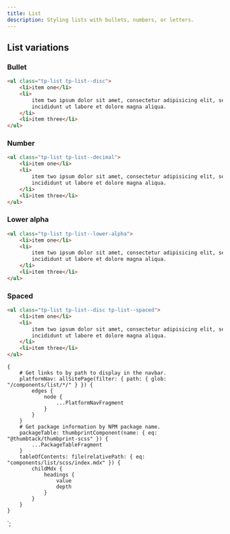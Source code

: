 ```yaml
---
title: List
description: Styling lists with bullets, numbers, or letters.
---
```



<ComponentHeader data={props.data} />

## List variations

### Bullet

```html
<ul class="tp-list tp-list--disc">
    <li>item one</li>
    <li>
        item two ipsum dolor sit amet, consectetur adipisicing elit, sed do eiusmod tempor
        incididunt ut labore et dolore magna aliqua.
    </li>
    <li>item three</li>
</ul>
```

### Number

```html
<ul class="tp-list tp-list--decimal">
    <li>item one</li>
    <li>
        item two ipsum dolor sit amet, consectetur adipisicing elit, sed do eiusmod tempor
        incididunt ut labore et dolore magna aliqua.
    </li>
    <li>item three</li>
</ul>
```

### Lower alpha

```html
<ul class="tp-list tp-list--lower-alpha">
    <li>item one</li>
    <li>
        item two ipsum dolor sit amet, consectetur adipisicing elit, sed do eiusmod tempor
        incididunt ut labore et dolore magna aliqua.
    </li>
    <li>item three</li>
</ul>
```

### Spaced

```html
<ul class="tp-list tp-list--disc tp-list--spaced">
    <li>item one</li>
    <li>
        item two ipsum dolor sit amet, consectetur adipisicing elit, sed do eiusmod tempor
        incididunt ut labore et dolore magna aliqua.
    </li>
    <li>item three</li>
</ul>
```

<ComponentFooter data={props.data} />

    {
        # Get links to by path to display in the navbar.
        platformNav: allSitePage(filter: { path: { glob: "/components/list/*/" } }) {
            edges {
                node {
                    ...PlatformNavFragment
                }
            }
        }
        # Get package information by NPM package name.
        packageTable: thumbprintComponent(name: { eq: "@thumbtack/thumbprint-scss" }) {
            ...PackageTableFragment
        }
        tableOfContents: file(relativePath: { eq: "components/list/scss/index.mdx" }) {
            childMdx {
                headings {
                    value
                    depth
                }
            }
        }
    }
`;
